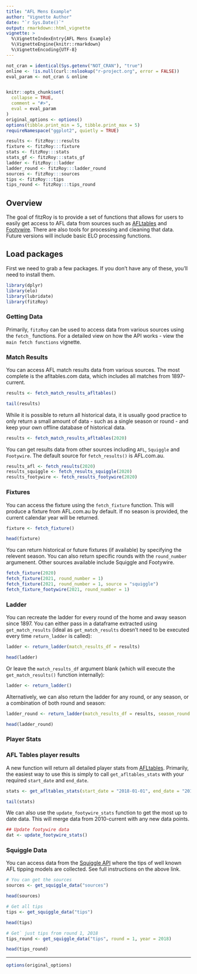 ```yaml
---
title: "AFL Mens Example"
author: "Vignette Author"
date: "`r Sys.Date()`"
output: rmarkdown::html_vignette
vignette: >
  %\VignetteIndexEntry{AFL Mens Example}
  %\VignetteEngine{knitr::rmarkdown}
  %\VignetteEncoding{UTF-8}
---
```



```r
not_cran = identical(Sys.getenv("NOT_CRAN"), "true")
online <- !is.null(curl::nslookup("r-project.org", error = FALSE))
eval_param <- not_cran & online


knitr::opts_chunk$set(
  collapse = TRUE,
  comment = "#>",
  eval = eval_param
)
original_options <- options()
options(tibble.print_min = 5, tibble.print_max = 5)
requireNamespace("ggplot2", quietly = TRUE)

results <- fitzRoy:::results
fixture <- fitzRoy:::fixture
stats <- fitzRoy:::stats
stats_gf <- fitzRoy:::stats_gf
ladder <- fitzRoy:::ladder
ladder_round <- fitzRoy:::ladder_round
sources <- fitzRoy:::sources
tips <- fitzRoy:::tips
tips_round <- fitzRoy:::tips_round

```

## Overview
The goal of fitzRoy is to provide a set of functions that allows for users to easily get access to AFL data from sources such as [AFLtables](https://afltables.com) and [Footywire](https://www.footywire.com). There are also tools for processing and cleaning that data. Future versions will include basic ELO processing functions. 


## Load packages
First we need to grab a few packages. If you don't have any of these, you'll need to install them. 

```r
library(dplyr)
library(elo)
library(lubridate)
library(fitzRoy)
```

### Getting Data
Primarily, `fitzRoy` can be used to access data from various sources using the `fetch_` functions. For a detailed view on how the API works - view the `main fetch functions` vignette. 

### Match Results
You can access AFL match results data from various sources. The most complete is the afltables.com data, which includes all matches from 1897-current. 

```r
results <- fetch_match_results_afltables()
```
```r
tail(results)
```

While it is possible to return all historical data, it is usually good practice to only return a small amount of data - such as a single season or round - and keep your own offline database of historical data. 

```r
results <- fetch_match_results_afltables(2020)

```

You can get results data from other sources including `AFL`, `Squiggle` and `Footywire`. The default source for `fetch_results()` is AFL.com.au. 

```r
results_afl <- fetch_results(2020)
results_squiggle <- fetch_results_squiggle(2020)
results_footywire <- fetch_results_footywire(2020)
```


### Fixtures
You can access the fixture using the `fetch_fixture` function. This will produce a fixture from AFL.com.au by default. If no season is provided, the current calendar year will be returned. 

```r
fixture <- fetch_fixture()
```
```r
head(fixture)
```

You can return historical or future fixtures (if available) by specifying the relevent season. You can also return specific rounds with the `round_number` argumenent. Other sources available include Squiggle and Footywire. 

```r
fetch_fixture(2020)
fetch_fixture(2021, round_number = 1)
fetch_fixture(2021, round_number = 1, source = "squiggle")
fetch_fixture_footywire(2021, round_number = 1)

```

### Ladder

You can recreate the ladder for every round of the home and away season since 1897. You can either pass in a dataframe extracted using `get_match_results` (ideal as `get_match_results` doesn't need to be executed every time `return_ladder` is called): 

```r
ladder <- return_ladder(match_results_df = results)
```
```r
head(ladder)
```

Or leave the `match_results_df` argument blank (which will execute the `get_match_results()` function internally):

```r
ladder <- return_ladder()
```

Alternatively, we can also return the ladder for any round, or any season, or a combination of both round and season:

```r
ladder_round <- return_ladder(match_results_df = results, season_round = 15, season = 2018)
```
```r
head(ladder_round)
```
### Player Stats


### AFL Tables player results
A new function will return all detailed player stats from [AFLtables](https://afltables.com). Primarily, the easiest way to use this is simply to call `get_afltables_stats` with your required `start_date` and `end_date`.

```r
stats <- get_afltables_stats(start_date = "2018-01-01", end_date = "2018-06-01")
```

```r
tail(stats)
```

We can also use the `update_footywire_stats` function to get the most up to date data. This will merge data from 2010-current with any new data points. 

```r
## Update footywire data
dat <- update_footywire_stats()
```



### Squiggle Data
You can access data from the [Squiggle API](https://api.squiggle.com.au) where the tips of well known AFL tipping models are collected. See full instructions on the above link. 

```r
# You can get the sources
sources <- get_squiggle_data("sources")
```
```r
head(sources)
```

```r
# Get all tips
tips <- get_squiggle_data("tips")
```
```r
head(tips)  
```

```r
# Get` just tips from round 1, 2018
tips_round <- get_squiggle_data("tips", round = 1, year = 2018)
```
```r
head(tips_round)
```



---
```r
options(original_options)
```
